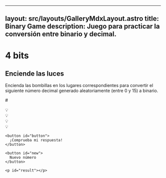 
---
layout: src/layouts/GalleryMdxLayout.astro
title: Binary Game
description: Juego para practicar la conversión entre binario y decimal.
---

<link rel="stylesheet" href="/_4bits.css" />

<div class="bits-container">
 <div id="wrapper">
    <h1>
     4 bits
    </h1>
    <h2>
     Enciende las luces
    </h2>
    <p>
      Encienda las bombillas en los lugares correspondientes para convertir el siguiente número decimal generado aleatoriamente (entre 0 y 15) a binario.
    </p>
    <p id="number">
      #
    </p>
    <div class="row">
      <div id="lightbulb8" class="item lightbulb">
        <span class="emoji">💡</span><br/>
        <span class="place"></span>
      </div>
      <div id="lightbulb4" class="item lightbulb">
        <span class="emoji">💡</span><br/>
        <span class="place"></span>
      </div>
      <div id="lightbulb2" class="item lightbulb">
        <span class="emoji">💡</span><br/>
        <span class="place"></span>
      </div>
      <div id="lightbulb1" class="item lightbulb">
        <span class="emoji">💡</span><br/>
        <span class="place"></span>
      </div>
    </div>
  
    <button id="button">
      ¡Comprueba mi respuesta!
    </button>
    
    <button id="new">
      Nuevo número
    </button>

    <p id="result"></p>
    
  </div>
</div>

<script src="/4bits.js" defer></script>
